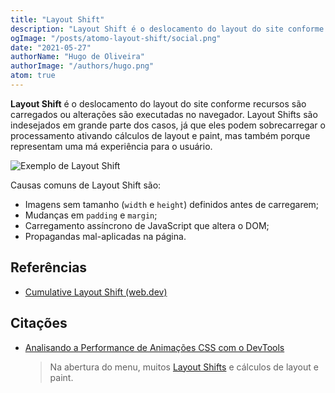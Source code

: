 ```yaml
---
title: "Layout Shift"
description: "Layout Shift é o deslocamento do layout do site conforme recursos são carregados ou alterações são executadas no navegador"
ogImage: "/posts/atomo-layout-shift/social.png"
date: "2021-05-27"
authorName: "Hugo de Oliveira"
authorImage: "/authors/hugo.png"
atom: true
---
```


**Layout Shift** é o deslocamento do layout do site conforme recursos são carregados ou alterações são executadas no navegador. Layout Shifts são indesejados em grande parte dos casos, já que eles podem sobrecarregar o processamento ativando cálculos de layout e paint, mas também porque representam uma má experiência para o usuário.

![Exemplo de Layout Shift](/posts/atomo-layout-shift/exemplo-de-layout-shift.png)

Causas comuns de Layout Shift são:

- Imagens sem tamanho (`width` e `height`) definidos antes de carregarem;
- Mudanças em `padding` e `margin`;
- Carregamento assíncrono de JavaScript que altera o DOM;
- Propagandas mal-aplicadas na página.

## Referências

- [Cumulative Layout Shift (web.dev)](https://web.dev/cls/)

## Citações

- [Analisando a Performance de Animações CSS com o DevTools](https://triangulo.dev/posts/analisando-performance-chrome-devtools)
  > Na abertura do menu, muitos [Layout Shifts](https://triangulo.dev/posts/atomo-layout-shift) e cálculos de layout e paint.
